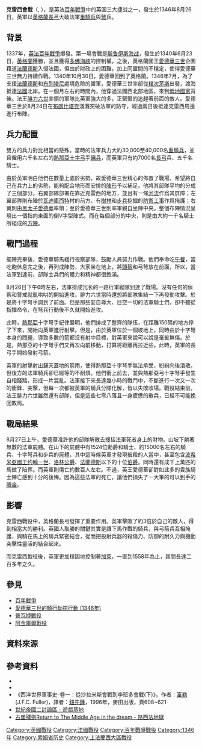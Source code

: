 {{Infobox military conflict
|conflict=克雷西會戰
|partof=[[百年戰爭|百年戰爭]][[愛德華三世的騎行劫掠行動_(1346年)|愛德華三世的騎行劫掠(1346年)]]
|image=Battle of crecy froissart.jpg
|image_size=300px|caption=克雷西會戰<br />插畫出自15世紀[[尚·傅華薩|尚·傅華薩]]著《大事記》
|date=1346年8月26日
|place=[[法國|法國]][[皮卡第|皮卡第]]，[[克雷西昂蓬蒂約|克雷西昂蓬蒂約]]
|coordinates={{coord|50.257|1.904|type:event_region:FR-80|display=inline,title}}
|result=英軍勝利
|combatant1=[[File:Royal_Arms_of_England_(1340-1367).svg|15px]] [[英格蘭王國|英格蘭王國]]
|combatant2 = {{plainlist|
* [[File:Arms_of_the_Kings_of_France_(France_Ancien).svg|16px]] [[法蘭西王國|法蘭西王國]]
* [[File:Coat_of_arms_of_the_House_of_Luxembourg-Bohemia.svg|16px]] [[波希米亞王國|波希米亞王國]]}}
|commander1={{plainlist|
* [[File:Royal_Arms_of_England_(1340-1367).svg|15px]] ''' [[愛德華三世_(英格蘭)|愛德華三世]]'''
* [[File:Arms_of_the_Prince_of_Wales_(Ancient).svg|15px]] [[黑太子愛德華|黑太子愛德華]]
* [[File:Arms_of_the_House_of_de_Bohun.svg|15px]] {{link-en|北安普頓伯爵|William de Bohun, 1st Earl of Northampton}}}}
|commander2={{plainlist|
* [[File:Arms_of_the_Kings_of_France_(France_Ancien).svg|15px]] '''[[腓力六世_(法蘭西)|腓力六世]]'''{{WIA}}
* [[File:Arms_of_Pierre_dAlencon.svg|15px]] {{link-en|阿朗松伯爵|Charles II, Count of Alençon}}{{KIA}}
* [[File:Coat_of_Arms_of_John_of_Bohemia_(the_Blind)_as_King_of_Bohemia_and_Count_of_Luxembourg.svg|15px]] [[約翰一世_(波希米亞)|約翰一世]]{{KIA}}
* [[File:BlasonLorraine.svg|15px]] {{link-en|洛林公爵|Rudolph, Duke of Lorraine}}{{KIA}}
* [[File:Old_Arms_of_Blois.svg|15px]] {{link-en|布盧瓦伯爵|Louis II, Count of Blois}}{{KIA}}
* [[File:Arms_of_Flanders.svg|15px]] [[路易一世_(弗兰德)|路易一世]]{{KIA}}}}
|strength1=7,000到15,000人
|strength2=20,000–30,000:<ref name="Ayton 2005 p. 18">Ayton, "The Battle of Crécy: Context and Significance" in Ayton & Preston (2005), p. 18</ref><ref>Schnerb, "The French Army before and after 1346" in Ayton & Preston (2005), p. 269</ref><ref>Sumption (1990), p. 526</ref>
* 8,000名騎士
* 2,000–6,000 十字弓手
* 不明數量的步兵
|casualties1=100–300戰死
|casualties2=4,000人死亡(包含1,542名贵族)
}}
'''克雷西會戰'''（{{lang-en|Battle of Crécy}}, {{lang-fr|Bataille de Crécy}}），是英法[[百年戰爭|百年戰爭]]中的英国三大捷战之一，發生於1346年8月26日，英軍以[[英格蘭長弓|英格蘭長弓]]大破法軍[[重騎兵|重騎兵]]與[[弩|弩]]兵。

==背景==
1337年，[[英法百年戰爭|英法百年戰爭]]爆發。第一場會戰是[[斯鲁伊斯海战|斯鲁伊斯海战]]，發生於1340年6月23日，[[英格蘭|英格蘭]]獲勝，並且獲得[[多佛海峽|多佛海峽]]的控制權。之後，英格蘭國王[[愛德華三世_(英格蘭)|愛德華三世]]企圖藉道[[法蘭德斯|法蘭德斯]]入侵法國，但由於財政上的困難，加上同盟間的不穩定，使得愛德華三世無力持續作戰。1340年10月30日，愛德華回到了英格蘭。1346年7月，為了支援[[法蘭德斯|法蘭德斯]]和[[布列塔尼|布列塔尼]]處境危險的盟軍，愛德華三世率部從[[樸次茅斯|樸次茅斯]]出發，渡海抵達[[法國|法國]]北岸。在一個月左右的時間內，他穿過法國西北部地區，來到[[低地國家|低地國家]]背後。法王[[腓力六世_(法兰西)|腓力六世]]率領的軍隊比英軍強大的多，正緊緊的追趕著前面的敵人。愛德華三世於8月24日在[[布朗什塔克戰役|布朗什塔克]]淺灘突破法軍的防守，經過兩日後抵達克雷西周邊進行布陣。

==兵力配置==
雙方的兵力對比相當的懸殊。當時的法軍兵力大約30,000至40,000名[[重騎兵|重騎兵]]，並且僱用六千名左右的[[熱那亞|熱那亞]][[十字弓|十字弓]]手[[傭兵|傭兵]]，而英軍只有約7000名[[長弓|長弓]]兵、五千名騎士。

由於英軍明白他們在數量上處於劣勢，故愛德華三世精心的佈置了戰場，希望將自己在兵力上的劣勢，能夠配合地形而安排的[[陣形|陣形]]予以補足。他將其部隊平均的分成了三個部分。右翼部隊部署在靠近克雷西的地方，並且有一條[[河流|河流]]作爲其屏障；左翼部隊則布陣於[[瓦迪庫而特|瓦迪庫而特]]村的前方，有[[樹林|樹林]]和[[步兵|步兵]]挖掘的[[防禦工事|防禦工事]]作爲掩護；右翼則由[[黑太子愛德華|黑太子愛德華]]率領；至於愛德華三世則率軍親自坐陣中央。整個布陣情況呈現出一個指向東面的倒V字型陣式。而在每個部分的中央，則是由大約一千名騎士所組成的[[方陣|方陣]]。

==戰鬥過程==
擺陣完畢後，愛德華騎馬緩行視察部隊，鼓勵人員努力作戰。他們奉命吃[[午餐|午餐]]，當吃飽休息完之後，再列成陣勢，大家坐在地上，將[[頭盔|頭盔]]和弓弩放在前面，所以，當法軍到達前，部隊士兵們的體力和精神都很飽滿。

8月26日下午6時左右，法軍排成冗长的一路行軍縱隊到達了戰場。沒有任何的偵察和警戒就亂哄哄的開始進攻。腓力六世當時還想將部隊集結一下再發動攻擊。於是將十字弩手調到了前面。但是那些妄自尊大、目空一切的法軍騎士們，卻不聽從指揮命令，在弩兵行動後不久就開始進攻。

此時，[[熱那亞|熱那亞]]十字弩手紀律嚴明，他們排成了整齊的隊伍，在距離150碼的地方停了下來，開始向英軍進行射擊。但是，由於英軍位於一個坡地上，同時由於十字弩本身的問題，導致多數的箭都沒有射中目標，對英軍來說可以說是毫髮無傷。於是，熱那亞的十字弩手們又再次向前移動，打算將距離再拉近些。此時，英軍的長弓手開始發射弓箭。

英軍的射擊射出鋪天蓋地的箭雨，使得熱那亞十字弩手無法承受，紛紛向後潰散。但後方的法軍騎兵卻已經等的不耐煩。他們衝上前去，並與熱那亞弓十字弩手發生自相踐踏，形成一片混亂。法軍接下來長達幾小時的戰鬥中，不斷進行一次又一次的衝鋒、突擊，但每一次都被英軍的騎兵分隊化解，皆以失敗收場。戰役結束前，法王腓力六世雖然還有部隊，但是這些七零八落且一身疲憊的散兵，已經不可能挽回敗局。

==戰局結果==
8月27日上午，愛德華准許他的部隊解散去搜括法軍死者身上的財物。山坡下躺著無數的法軍屍體。在山下的屍體中有1524位勳爵和騎士、約15000名左右的騎兵、十字弩兵和步兵的屍體。其中這時候英軍才發現被殺的人當中，甚至包含[[波希米亚国王|波希米亞國王]][[约翰一世_(波希米亚)|约翰一世]]、[[洛林公爵|洛林公爵]]、[[法蘭德斯|法蘭德斯]]以下的十位[[伯爵|伯爵]]。同時還有成千上萬匹的馬做了陪葬。而英軍則傷亡約數百人左右。不過，英王愛德華卻對如此多的貴族騎士陣亡感到十分的後悔。因為這些法軍的死亡，讓他們損失了一大筆的可以到手的[[贖金|贖金]]。

==影響==
克雷西戰役中，英格蘭長弓發揮了重要作用。英軍擊敗了約3倍於自己的敵人，得到相當大的勝利。英國人取勝的關鍵其實是讓下馬作戰的騎兵，與弓箭兵互相掩護，與騎在馬上的騎兵緊密結合，從而把投射兵器的殺傷力、防御的耐久力與機動突擊性靈活的結合起來。

而克雷西戰役後，英軍更加穩固地控制著[[加萊|加萊]]，一直到1558年為止，其間長達二百多年之久。

==參見==
*[[百年戰爭|百年戰爭]]
*[[愛德華三世的騎行劫掠行動_(1346年)|愛德華三世的騎行劫掠行動 (1346年)]]
*[[普瓦捷戰役|普瓦捷戰役]]
*[[阿金庫爾戰役|阿金庫爾戰役]]

== 資料來源 ==
{{reflist}}

==參考資料==
* {{Cite book |first=Andrew |last=Ayton |first2=Philip |last2=Preston |url=http://www.boydell.co.uk/43833069.HTM |title=The Battle of Crecy, 1346 |publisher=Boydell Press |year=2005 |display-authors=etal |ref=harv |access-date=2019-05-13 |archive-date=2009-04-13 |archive-url=https://web.archive.org/web/20090413011933/http://www.boydell.co.uk/43833069.HTM |dead-url=no }}
* {{cite book|last=Sumption |first=Jonathan |title=Trial by Battle |location=London |publisher=Faber and Faber |date=1990 |isbn=978-0-571-20095-5 |author-link=Jonathan Sumption, Lord Sumption |ref=harv}}
* 《西洋世界軍事史-卷一：從沙拉米斯會戰到李班多會戰(下)》，作者：[[富勒|富勒]](J.F.C. Fuller)，譯者：[[鈕先鍾|鈕先鍾]]，1996年，麥田出版，頁608~621
*[http://www.gamebase.com.tw/forum/content.html?sno=80992255 世紀帝國二討論區 - 遊戲基地] {{Wayback|url=http://www.gamebase.com.tw/forum/content.html?sno=80992255 |date=20080409145503 }}
*[http://www.lucifer.tw/swords/Aticls/longbow.htm 古堡殘劍Return to The  Middle Age in the dream - 路西法地獄] {{Wayback|url=http://www.lucifer.tw/swords/Aticls/longbow.htm |date=20201012074022 }}

{{英法百年战争}}

[[Category:英國戰役|Category:英國戰役]]
[[Category:法國戰役|Category:法國戰役]]
[[Category:百年戰爭戰役|Category:百年戰爭戰役]]
[[Category:1346年|Category:1346年]]
[[Category:索姆省历史|Category:索姆省历史]]
[[Category:上法蘭西大區戰役|Category:上法蘭西大區戰役]]